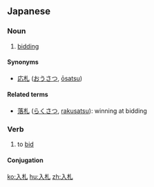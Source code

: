 ==Japanese==
{{ja-kanjitab|入|札}}

===Noun===
{{ja-noun|にゅうさつ}}

# [[bidding]]

====Synonyms====
* [[応札]] ([[おうさつ]], [[ōsatsu]])

====Related terms====
* [[落札]] ([[らくさつ]], [[rakusatsu]]): winning at bidding

===Verb===
{{ja-verb-suru|にゅうさつ}}
# to [[bid]]

====Conjugation====
{{ja-suru|にゅうさつ}}

[[ko:入札]]
[[hu:入札]]
[[zh:入札]]